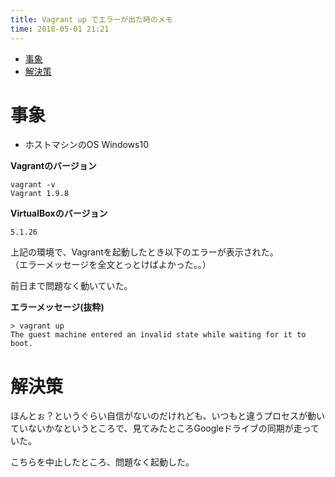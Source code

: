 ```yaml
---
title: Vagrant up でエラーが出た時のメモ
time: 2018-05-01 21:21
---
```


- [事象](#%E4%BA%8B%E8%B1%A1)
- [解決策](#%E8%A7%A3%E6%B1%BA%E7%AD%96)

# 事象

- ホストマシンのOS Windows10

**Vagrantのバージョン**

```
vagrant -v
Vagrant 1.9.8
```

**VirtualBoxのバージョン**

```
5.1.26
```

上記の環境で、Vagrantを起動したとき以下のエラーが表示された。  
（エラーメッセージを全文とっとけばよかった。。）

前日まで問題なく動いていた。

**エラーメッセージ(抜粋)**

```
> vagrant up
The guest machine entered an invalid state while waiting for it to boot.
```

# 解決策

ほんとぉ？というぐらい自信がないのだけれども、いつもと違うプロセスが動いていないかなというところで、見てみたところGoogleドライブの同期が走っていた。

こちらを中止したところ、問題なく起動した。
